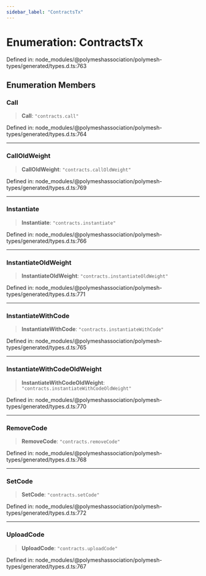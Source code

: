 ```yaml
---
sidebar_label: "ContractsTx"
---
```


# Enumeration: ContractsTx

Defined in: node\_modules/@polymeshassociation/polymesh-types/generated/types.d.ts:763

## Enumeration Members

### Call

> **Call**: `"contracts.call"`

Defined in: node\_modules/@polymeshassociation/polymesh-types/generated/types.d.ts:764

***

### CallOldWeight

> **CallOldWeight**: `"contracts.callOldWeight"`

Defined in: node\_modules/@polymeshassociation/polymesh-types/generated/types.d.ts:769

***

### Instantiate

> **Instantiate**: `"contracts.instantiate"`

Defined in: node\_modules/@polymeshassociation/polymesh-types/generated/types.d.ts:766

***

### InstantiateOldWeight

> **InstantiateOldWeight**: `"contracts.instantiateOldWeight"`

Defined in: node\_modules/@polymeshassociation/polymesh-types/generated/types.d.ts:771

***

### InstantiateWithCode

> **InstantiateWithCode**: `"contracts.instantiateWithCode"`

Defined in: node\_modules/@polymeshassociation/polymesh-types/generated/types.d.ts:765

***

### InstantiateWithCodeOldWeight

> **InstantiateWithCodeOldWeight**: `"contracts.instantiateWithCodeOldWeight"`

Defined in: node\_modules/@polymeshassociation/polymesh-types/generated/types.d.ts:770

***

### RemoveCode

> **RemoveCode**: `"contracts.removeCode"`

Defined in: node\_modules/@polymeshassociation/polymesh-types/generated/types.d.ts:768

***

### SetCode

> **SetCode**: `"contracts.setCode"`

Defined in: node\_modules/@polymeshassociation/polymesh-types/generated/types.d.ts:772

***

### UploadCode

> **UploadCode**: `"contracts.uploadCode"`

Defined in: node\_modules/@polymeshassociation/polymesh-types/generated/types.d.ts:767
